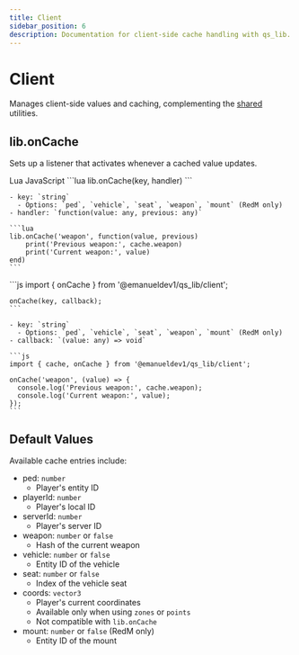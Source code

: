 ```yaml
---
title: Client
sidebar_position: 6
description: Documentation for client-side cache handling with qs_lib.
---
```



# Client

Manages client-side values and caching, complementing the [shared](../Shared) utilities.

## lib.onCache

Sets up a listener that activates whenever a cached value updates.

<Tabs defaultValue="lua" className="mt-4">
  <TabsList className="grid w-full grid-cols-2">
    <TabsTrigger value="lua">Lua</TabsTrigger>
    <TabsTrigger value="js">JavaScript</TabsTrigger>
  </TabsList>
  <TabsContent value="lua">
    ```lua
    lib.onCache(key, handler)
    ```

    - key: `string`
      - Options: `ped`, `vehicle`, `seat`, `weapon`, `mount` (RedM only)
    - handler: `function(value: any, previous: any)`

    ```lua
    lib.onCache('weapon', function(value, previous)
        print('Previous weapon:', cache.weapon)
        print('Current weapon:', value)
    end)
    ```
  </TabsContent>
  <TabsContent value="js">
    ```js
    import { onCache } from '@emanueldev1/qs_lib/client';

    onCache(key, callback);
    ```

    - key: `string`
      - Options: `ped`, `vehicle`, `seat`, `weapon`, `mount` (RedM only)
    - callback: `(value: any) => void`

    ```js
    import { cache, onCache } from '@emanueldev1/qs_lib/client';

    onCache('weapon', (value) => {
      console.log('Previous weapon:', cache.weapon);
      console.log('Current weapon:', value);
    });
    ```
  </TabsContent>
</Tabs>

## Default Values

Available cache entries include:

- ped: `number`
  - Player's entity ID
- playerId: `number`
  - Player's local ID
- serverId: `number`
  - Player's server ID
- weapon: `number` or `false`
  - Hash of the current weapon
- vehicle: `number` or `false`
  - Entity ID of the vehicle
- seat: `number` or `false`
  - Index of the vehicle seat
- coords: `vector3`
  - Player's current coordinates
  - Available only when using `zones` or `points`
  - Not compatible with `lib.onCache`
- mount: `number` or `false` (RedM only)
  - Entity ID of the mount
